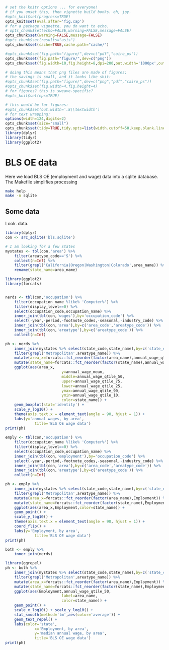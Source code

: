 ```r
# set the knitr options ... for everyone!
# if you unset this, then vignette build bonks. oh, joy.
#opts_knit$set(progress=TRUE)
opts_knit$set(eval.after='fig.cap')
# for a package vignette, you do want to echo.
# opts_chunk$set(echo=FALSE,warning=FALSE,message=FALSE)
opts_chunk$set(warning=FALSE,message=FALSE)
#opts_chunk$set(results="asis")
opts_chunk$set(cache=TRUE,cache.path="cache/")

#opts_chunk$set(fig.path="figure/",dev=c("pdf","cairo_ps"))
opts_chunk$set(fig.path="figure/",dev=c("png"))
opts_chunk$set(fig.width=10,fig.height=8,dpi=200,out.width='1000px',out.height='800px')

# doing this means that png files are made of figures;
# the savings is small, and it looks like shit:
#opts_chunk$set(fig.path="figure/",dev=c("png","pdf","cairo_ps"))
#opts_chunk$set(fig.width=4,fig.height=4)
# for figures? this is sweave-specific?
#opts_knit$set(eps=TRUE)

# this would be for figures:
#opts_chunk$set(out.width='.8\\textwidth')
# for text wrapping:
options(width=124,digits=2)
opts_chunk$set(size="small")
opts_chunk$set(tidy=TRUE,tidy.opts=list(width.cutoff=50,keep.blank.line=TRUE))
library(dplyr)
library(tidyr)
library(ggplot2)
```

# BLS OE data

Here we load BLS OE (employment and wage) data into a sqlite database. The
Makefile simplifies processing

```bash
make help
make -n sqlite
```

## Some data

Look. data.

```r
library(dplyr)
con <- src_sqlite('bls.sqlite')

# I am looking for a few states
mystates <- tbl(con,'area') %>% 
	filter(areatype_code=='S') %>% 
	collect(n=Inf) %>%
	filter(grepl('California|Oregon|Washington|Colorado',area_name)) %>%
	rename(state_name=area_name)

library(ggplot2)
library(forcats)


nerds <- tbl(con,'occupation') %>%
	filter(occupation_name %like% 'Computer%') %>%
	filter(display_level==0) %>%
	select(occupation_code,occupation_name) %>%
	inner_join(tbl(con,'wages'),by='occupation_code') %>%
	select(-year,-period,-footnote_codes,-seasonal,-industry_code) %>%
	inner_join(tbl(con,'area'),by=c('area_code','areatype_code')) %>%
	inner_join(tbl(con,'areatype'),by=c('areatype_code')) %>%
	collect(n=Inf)

ph <- nerds %>% 
	inner_join(mystates %>% select(state_code,state_name),by=c('state_code')) %>%
	filter(grepl('Metropolitan',areatype_name)) %>%
	mutate(area_x=forcats::fct_reorder(factor(area_name),annual_wage_qtile_50)) %>%
	mutate(state_name=forcats::fct_reorder(factor(state_name),annual_wage_qtile_50)) %>%
	ggplot(aes(area_x,
						 y=annual_wage_mean,
						 middle=annual_wage_qtile_50,
						 upper=annual_wage_qtile_75,
						 lower=annual_wage_qtile_25,
						 ymax=annual_wage_qtile_90,
						 ymin=annual_wage_qtile_10,
						 color=state_name)) + 
	geom_boxplot(stat='identity') + 
	scale_y_log10() + 
	theme(axis.text.x = element_text(angle = 90, hjust = 1)) +
	labs(y='annual wages, by area',
			 title='BLS OE wage data')
print(ph)
	
emply <- tbl(con,'occupation') %>%
	filter(occupation_name %like% 'Computer%') %>%
	filter(display_level==0) %>%
	select(occupation_code,occupation_name) %>%
	inner_join(tbl(con,'employment'),by='occupation_code') %>%
	select(-year,-period,-footnote_codes,-seasonal,-industry_code) %>%
	inner_join(tbl(con,'area'),by=c('area_code','areatype_code')) %>%
	inner_join(tbl(con,'areatype'),by=c('areatype_code')) %>%
	collect(n=Inf)

ph <- emply %>%
	inner_join(mystates %>% select(state_code,state_name),by=c('state_code')) %>%
	filter(grepl('Metropolitan',areatype_name)) %>%
	mutate(area_x=forcats::fct_reorder(factor(area_name),Employment)) %>%
	mutate(state_name=forcats::fct_reorder(factor(state_name),Employment)) %>%
	ggplot(aes(area_x,Employment,color=state_name)) + 
	geom_point() + 
	scale_y_log10() + 
	theme(axis.text.x = element_text(angle = 90, hjust = 1)) +
	coord_flip() +
	labs(y='Employment, by area',
			 title='BLS OE wage data')
print(ph)

both <- emply %>% 
	inner_join(nerds)

library(ggrepel)
ph <- both %>%
	inner_join(mystates %>% select(state_code,state_name),by=c('state_code')) %>%
	filter(grepl('Metropolitan',areatype_name)) %>%
	mutate(area_x=forcats::fct_reorder(factor(area_name),Employment)) %>%
	mutate(state_name=forcats::fct_reorder(factor(state_name),Employment)) %>%
	ggplot(aes(Employment,annual_wage_qtile_50,
						 label=area_name,
						 color=state_name)) + 
	geom_point() + 
	scale_x_log10() + scale_y_log10() + 
	stat_smooth(method='lm',aes(color='average')) + 
	geom_text_repel() + 
	labs(color='state',
			 x='Employment, by area',
			 y='median annual wage, by area',
			 title='BLS OE wage data')
print(ph)
```

